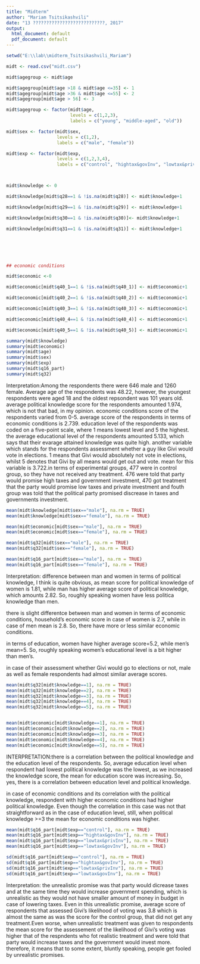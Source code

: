 ```yaml
---
title: "Midterm"
author: "Mariam Tsitsikashvili"
date: "13 ???????????????????????????, 2017"
output:
  html_document: default
  pdf_document: default
---
```


```r
setwd("E:\\lab\\midterm_Tsitsikashvili_Mariam")

midt <- read.csv("midt.csv")

midt$agegroup <- midt$age

midt$agegroup[midt$age >18 & midt$age <=35] <- 1
midt$agegroup[midt$age >36 & midt$age <=55] <- 2
midt$agegroup[midt$age > 56] <- 3

midt$agegroup <- factor(midt$age,
                        levels = c(1,2,3),
                        labels = c("young", "middle-aged", "old"))

midt$sex <- factor(midt$sex,
                   levels = c(1,2),
                   labels = c("male", "female"))

midt$exp <- factor(midt$exp,
                   levels = c(1,2,3,4),
                   labels = c("control", "hightax&govInv", "lowtax&privInv", "lowtax&govInv"))



midt$knowledge <- 0

midt$knowledge[midt$q28==1 & !is.na(midt$q28)] <- midt$knowledge+1

midt$knowledge[midt$q29==1 & !is.na(midt$q29)] <- midt$knowledge+1

midt$knowledge[midt$q30==1 & !is.na(midt$q30)]<- midt$knowledge+1

midt$knowledge[midt$q31==1 & !is.na(midt$q31)] <- midt$knowledge+1






## economic conditions

midt$economic <-0

midt$economic[midt$q40_1==1 & !is.na(midt$q40_1)] <- midt$economic+1

midt$economic[midt$q40_2==1 & !is.na(midt$q40_2)] <- midt$economic+1

midt$economic[midt$q40_3==1 & !is.na(midt$q40_3)] <- midt$economic+1

midt$economic[midt$q40_4==1 & !is.na(midt$q40_4)] <- midt$economic+1

midt$economic[midt$q40_5==1 & !is.na(midt$q40_5)] <- midt$economic+1

summary(midt$knowledge)
summary(midt$economic)
summary(midt$age)
summary(midt$sex)
summary(midt$exp)
summary(midt$q16_part)
summary(midt$q32)

```
Interpretation:Among the respondents there were 646 male and 1260 female. Average age of the respondents was 48.22, however, the youngest respondents were aged 18 and the oldest repsondent was 101 years old. average political knowledge score for the respondents amounted 1.974, which is not that bad, in my opinion. economic conditions score of the respondents varied from 0-5. average score of the respondents in terms of economic conditions is 2.739. education level of the respondents was coded on a five-point scale, where 1 means lowest level and 5 the highest. the average educational level of the respondents amounted 5.133, which says that their evarage attained knowledge was quite high. another variable which stands for the respondents assessment whether a guy like Givi would vote in elections. 1 means that Givi would absolutely not vote in elections, whilst 5 denotes that Givi by all means would get out and vote. mean for this variable is 3.722.in terms of experimental groups, 477 were in control group, so they have not received any treatment. 476 were told that party would promise high taxes and government investment, 470 got treatment that the party would promise low taxes and private investment and fouth group was told that the political party promised discrease in taxes and governments investment.

```r
mean(midt$knowledge[midt$sex=="male"], na.rm = TRUE)
mean(midt$knowledge[midt$sex=="female"], na.rm = TRUE)

mean(midt$economic[midt$sex=="male"], na.rm = TRUE)
mean(midt$economic[midt$sex=="female"], na.rm = TRUE)

mean(midt$q32[midt$sex=="male"], na.rm = TRUE)
mean(midt$q32[midt$sex=="female"], na.rm = TRUE)

mean(midt$q16_part[midt$sex=="male"], na.rm = TRUE)
mean(midt$q16_part[midt$sex=="female"], na.rm = TRUE)
```

Interpretation: difference between man and women in terms of political knowledge, I think is quite obvious, as mean score for political knowledge of women is 1.81, while man has higher average score of political knowledge, which amounts 2.82. So, roughly speaking women have less politica knowledge than men.

there is  slight differentce between man and women in terms of economic conditions, household's economic score in case of women is 2.7, while in case of men mean is 2.8. So, there have more or less similar economic conditions. 

in terms of education, women have higher average score=5.2, while men's mean=5. So, roughly speaking women's educational level is a bit higher than men's. 

in case of their assessment whether Givi would go to elections or not, male as well as female respondents had almost similar average scores.

```r
mean(midt$q32[midt$knowledge==1], na.rm = TRUE)
mean(midt$q32[midt$knowledge==2], na.rm = TRUE)
mean(midt$q32[midt$knowledge==3], na.rm = TRUE)
mean(midt$q32[midt$knowledge==4], na.rm = TRUE)
mean(midt$q32[midt$knowledge==5], na.rm = TRUE)


mean(midt$economic[midt$knowledge==1], na.rm = TRUE)
mean(midt$economic[midt$knowledge==2], na.rm = TRUE)
mean(midt$economic[midt$knowledge==3], na.rm = TRUE)
mean(midt$economic[midt$knowledge==4], na.rm = TRUE)
mean(midt$economic[midt$knowledge==5], na.rm = TRUE)
```

INTERPRETATION:there is a correlation between the political knowledge and the education level of the respondents. So,  average education level when respondent had lowest political knowledge was the lowest, as we increased the knowledge score, the mean for education score was increasing. So, yes, there is a correlation between education level and political knowledge. 

in case of economic conditions and its correlation with the political knowledge, respondent with higher economic conditions had higher political knowledge. Even though the correlation in this case was not that straightforward as in the case of education level, still, when political knowledge >=3 the mean for economic conditions was higher. 

```r
mean(midt$q16_part[midt$exp=="control"], na.rm = TRUE)
mean(midt$q16_part[midt$exp=="hightax&govInv"], na.rm = TRUE)
mean(midt$q16_part[midt$exp=="lowtax&privInv"], na.rm = TRUE)
mean(midt$q16_part[midt$exp=="lowtax&govInv"], na.rm = TRUE)

sd(midt$q16_part[midt$exp=="control"], na.rm = TRUE)
sd(midt$q16_part[midt$exp=="hightax&govInv"], na.rm = TRUE)
sd(midt$q16_part[midt$exp=="lowtax&privInv"], na.rm = TRUE)
sd(midt$q16_part[midt$exp=="lowtax&govInv"], na.rm = TRUE)
```

Interpretation: the unrealistic promise was that party would dicrease taxes and at the same time they would increase government spending, which is unrealistic as they would not have smaller amount of money in budget in case of lowering taxes. Even in this unrealistic promise, average score of respondents that assessed Givi's likelihood of voting was 3.8 which is almost the same as was the score for the control group, that did not get any treatment.Even worse, when unrealistic treatment was given to respondents the mean score for the assessement of the likelihood of Givi's voting was higher that of the respndents who fot realistic treatment and were told that party would increase taxes and the government would invest more. therefore, it means that to some extent, bluntly speaking, people get fooled by unrealistic promises.  